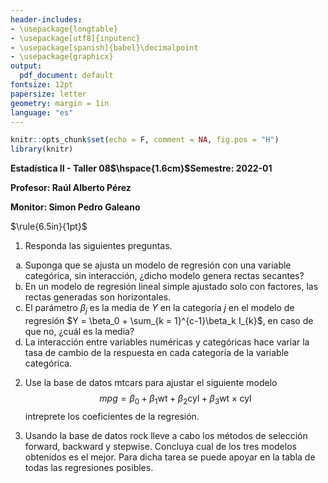 ```yaml
---
header-includes:
- \usepackage{longtable}
- \usepackage[utf8]{inputenc}
- \usepackage[spanish]{babel}\decimalpoint
- \usepackage{graphicx}
output:
  pdf_document: default
fontsize: 12pt
papersize: letter
geometry: margin = 1in
language: "es"
---
```


```r
knitr::opts_chunk$set(echo = F, comment = NA, fig.pos = "H")
library(knitr)
```

**Estadística II - Taller 08$\hspace{1.6cm}$Semestre: 2022-01**

**Profesor: Raúl Alberto Pérez**

**Monitor: Simon Pedro Galeano**

$\rule{6.5in}{1pt}$

1. Responda las siguientes preguntas.
a) Suponga que se ajusta un modelo de regresión con una variable categórica, sin interacción,
¿dicho modelo genera rectas secantes?
b) En un modelo de regresión lineal simple ajustado solo con factores, las rectas
generadas son horizontales.
c) El parámetro $\beta_j$ es la media de $Y$ en la categoría $j$ en el modelo de 
regresión $Y = \beta_0 + \sum_{k = 1}^{c-1}\beta_k I_{k}$, en caso de que no, ¿cuál es
la media?
d) La interacción entre variables numéricas y categóricas hace variar la tasa de 
cambio de la respuesta en cada categoría de la variable categórica.

2. Use la base de datos mtcars para ajustar el siguiente modelo $$mpg = \beta_0 + \beta_1 \text{wt} + \beta_2 \text{cyl} + \beta_3 \text{wt}\times\text{cyl}$$ 
intreprete los coeficientes de la regresión.

3. Usando la base de datos rock lleve a cabo los métodos de selección forward, backward y
stepwise. Concluya cual de los tres modelos obtenidos es el mejor. Para dicha tarea
se puede apoyar en la tabla de todas las regresiones posibles.